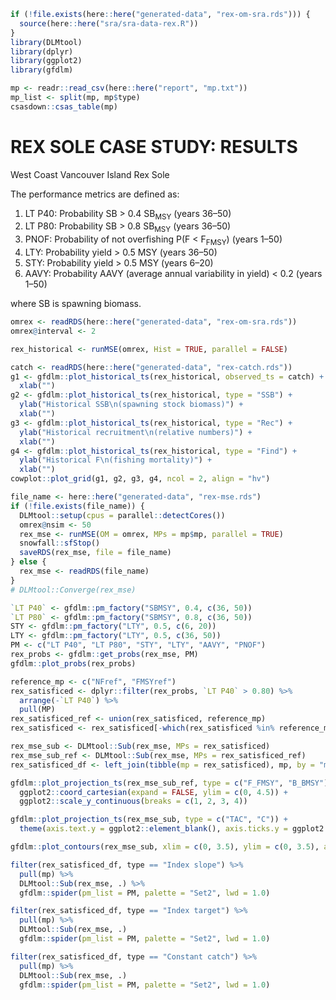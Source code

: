 \newpage

```r
if (!file.exists(here::here("generated-data", "rex-om-sra.rds"))) {
  source(here::here("sra/sra-data-rex.R"))
}
library(DLMtool)
library(dplyr)
library(ggplot2)
library(gfdlm)
```
  
```r
mp <- readr::read_csv(here::here("report", "mp.txt"))
mp_list <- split(mp, mp$type)
csasdown::csas_table(mp)
```

# REX SOLE CASE STUDY: RESULTS

West Coast Vancouver Island Rex Sole
  
The performance metrics are defined as:

1. LT P40: Probability SB > 0.4 SB~MSY~ (years 36--50)
1. LT P80: Probability SB > 0.8 SB~MSY~ (years 36--50)
1. PNOF: Probability of not overfishing P(F < F~FMSY~) (years 1--50)
1. LTY: Probability yield > 0.5 MSY (years 36--50)
1. STY: Probability yield > 0.5 MSY (years 6--20)
1. AAVY: Probability AAVY (average annual variability in yield) < 0.2 (years 1--50)

where SB is spawning biomass.
  
```r
omrex <- readRDS(here::here("generated-data", "rex-om-sra.rds"))
omrex@interval <- 2
```

```r
rex_historical <- runMSE(omrex, Hist = TRUE, parallel = FALSE)
```

```r
catch <- readRDS(here::here("generated-data", "rex-catch.rds"))
g1 <- gfdlm::plot_historical_ts(rex_historical, observed_ts = catch) +
  xlab("")
g2 <- gfdlm::plot_historical_ts(rex_historical, type = "SSB") +
  ylab("Historical SSB\n(spawning stock biomass)") +
  xlab("")
g3 <- gfdlm::plot_historical_ts(rex_historical, type = "Rec") +
  ylab("Historical recruitment\n(relative numbers)") +
  xlab("")
g4 <- gfdlm::plot_historical_ts(rex_historical, type = "Find") +
  ylab("Historical F\n(fishing mortality)") +
  xlab("")
cowplot::plot_grid(g1, g2, g3, g4, ncol = 2, align = "hv")
```

```r
file_name <- here::here("generated-data", "rex-mse.rds")
if (!file.exists(file_name)) {
  DLMtool::setup(cpus = parallel::detectCores())
  omrex@nsim <- 50
  rex_mse <- runMSE(OM = omrex, MPs = mp$mp, parallel = TRUE)
  snowfall::sfStop()
  saveRDS(rex_mse, file = file_name)
} else {
  rex_mse <- readRDS(file_name)
}
# DLMtool::Converge(rex_mse)
```

```r
`LT P40` <- gfdlm::pm_factory("SBMSY", 0.4, c(36, 50))
`LT P80` <- gfdlm::pm_factory("SBMSY", 0.8, c(36, 50))
STY <- gfdlm::pm_factory("LTY", 0.5, c(6, 20))
LTY <- gfdlm::pm_factory("LTY", 0.5, c(36, 50))
PM <- c("LT P40", "LT P80", "STY", "LTY", "AAVY", "PNOF")
rex_probs <- gfdlm::get_probs(rex_mse, PM)
gfdlm::plot_probs(rex_probs)
```

```r
reference_mp <- c("NFref", "FMSYref")
rex_satisficed <- dplyr::filter(rex_probs, `LT P40` > 0.80) %>%
  arrange(-`LT P40`) %>%
  pull(MP)
rex_satisficed_ref <- union(rex_satisficed, reference_mp)
rex_satisficed <- rex_satisficed[-which(rex_satisficed %in% reference_mp)]
```

```r
rex_mse_sub <- DLMtool::Sub(rex_mse, MPs = rex_satisficed)
rex_mse_sub_ref <- DLMtool::Sub(rex_mse, MPs = rex_satisficed_ref)
rex_satisficed_df <- left_join(tibble(mp = rex_satisficed), mp, by = "mp")
```

```r
gfdlm::plot_projection_ts(rex_mse_sub_ref, type = c("F_FMSY", "B_BMSY")) +
  ggplot2::coord_cartesian(expand = FALSE, ylim = c(0, 4.5)) +
  ggplot2::scale_y_continuous(breaks = c(1, 2, 3, 4))
```

```r
gfdlm::plot_projection_ts(rex_mse_sub, type = c("TAC", "C")) +
  theme(axis.text.y = ggplot2::element_blank(), axis.ticks.y = ggplot2::element_blank())
```

```r
gfdlm::plot_contours(rex_mse_sub, xlim = c(0, 3.5), ylim = c(0, 3.5), alpha = c(0.1, 0.25, 0.50))
```

```r

filter(rex_satisficed_df, type == "Index slope") %>% 
  pull(mp) %>% 
  DLMtool::Sub(rex_mse, .) %>% 
  gfdlm::spider(pm_list = PM, palette = "Set2", lwd = 1.0)
```

```r
filter(rex_satisficed_df, type == "Index target") %>% 
  pull(mp) %>% 
  DLMtool::Sub(rex_mse, .)
  gfdlm::spider(pm_list = PM, palette = "Set2", lwd = 1.0)
```

```r
filter(rex_satisficed_df, type == "Constant catch") %>% 
  pull(mp) %>% 
  DLMtool::Sub(rex_mse, .)
  gfdlm::spider(pm_list = PM, palette = "Set2", lwd = 1.0)
```
